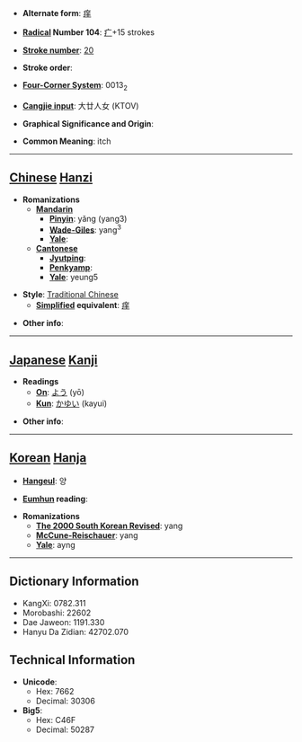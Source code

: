 * '''Alternate form''': [[痒]]

* '''[[Wiktionary:Chinese radical index| Radical]] Number 104''': [[Wiktionary:Chinese radical index 疒|疒]]+15 strokes

* '''[[Wiktionary:Chinese total strokes index|Stroke number]]''': [[Wiktionary:Chinese total strokes index 20|20]]

* '''Stroke order''': 

* '''[[Wiktionary:Chinese four corner index|Four-Corner System]]''': 0013<sub>2</sub>

* '''[[Wiktionary:Chinese Cangjie index|Cangjie input]]''': 大廿人女 (KTOV)

* '''Graphical Significance and Origin''': 

* '''Common Meaning''': itch

----

== [[Chinese]] [[Hanzi]] ==

* '''Romanizations'''
** '''[[Mandarin]]'''
*** '''[[Pinyin]]''': yǎng (yang3)
*** '''[[Wade-Giles]]''': yang<sup>3</sup>
*** '''[[Yale]]''': 
** '''[[Cantonese]]'''
*** '''[[Jyutping]]''':
*** '''[[Penkyamp]]''': 
*** '''[[Yale]]''': yeung5

* '''Style''': [[Traditional Chinese]] 
** '''[[Simplified Chinese|Simplified]] equivalent''': [[痒]]

* '''Other info''': 

----

== [[Japanese]] [[Kanji]] ==

* '''Readings'''
** '''[[On]]''': [[よう]] (yō)
** '''[[Kun]]''': [[かゆい]] (kayui)

* '''Other info''':  

----

== [[Korean]] [[Hanja]] ==

* '''[[Hangeul]]''': 양

* '''[[Eumhun]] reading''': 

* '''Romanizations'''
** '''[[The 2000 South Korean Revised Romanization|The 2000 South Korean Revised]]''': yang
** '''[[McCune-Reischauer]]''': yang
** '''[[Yale]]''': ayng

----

== Dictionary Information ==

* KangXi: 0782.311
* Morobashi: 22602
* Dae Jaweon: 1191.330
* Hanyu Da Zidian: 42702.070

== Technical Information ==

* '''Unicode''':
** Hex: 7662
** Decimal: 30306
* '''Big5''':
** Hex: C46F
** Decimal: 50287